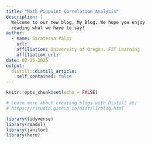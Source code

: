 ```yaml
---
title: "Math Pinpoint Correlation Analysis"
description: |
  Welcome to our new blog, My Blog. We hope you enjoy 
  reading what we have to say!
author:
  - name: Saratessa Palos 
    url: 
    affiliation: University of Oregon, FIT Learning 
    affiliation_url: 
date: 02-25-2025
output:
  distill::distill_article:
    self_contained: false
---
```


```r
knitr::opts_chunk$set(echo = FALSE)

# Learn more about creating blogs with Distill at:
# https://rstudio.github.io/distill/blog.html

```

```r
library(tidyverse)
library(readxl)
library(janitor)
library(here)
```
```r

```


